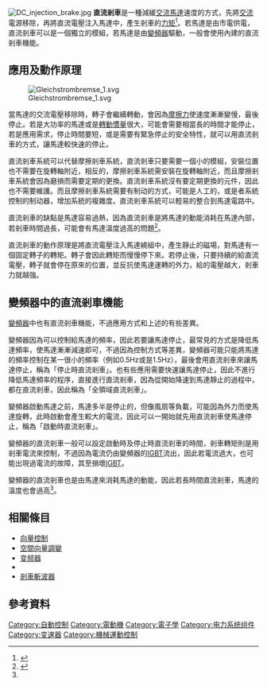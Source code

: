 [[File:DC_injection_brake.jpg|right]]
'''直流剎車'''是一種減緩[[交流馬達|交流馬達]]速度的方式，先將[[交流|交流]]電源移除，再將直流電壓注入馬達中，產生剎車的[[力矩|力矩]]<ref>{{cite book | first=Ralph L. | last=Jaeschke | authorlink= | coauthors= | year=1978 | title=Controlling Power Transmission Systems | publisher=Penton/IPC | location=Cleveland, OH |pages=200–212}}</ref>。若馬達是由市電供電，直流剎車可以是一個獨立的模組，若馬達是由[[變頻器|變頻器]]驅動，一般會使用內建的直流剎車機能。

== 應用及動作原理 ==
[[File:Gleichstrombremse_1.svg|thumb]]

當馬達的交流電壓移除時，轉子會繼續轉動，會因為[[摩擦力|摩擦力]]使速度漸漸變慢，最後停止。若是大功率的馬達或是[[轉動慣量|轉動慣量]]很大，可能會需要相當長的時間才能停止，若是應用需求，停止時間要短，或是需要有緊急停止的安全特性，就可以用直流剎車的方式，讓馬達較快速的停止。

直流剎車系統可以代替摩擦剎車系統，直流剎車只要需要一個小的模組，安裝位置也不需要在旋轉軸附近，相反的，摩擦剎車系統需安裝在旋轉軸附近，而且摩擦剎車系統會因為磨損而需要定期的更換。直流剎車系統沒有要定期更換的元件，因此也不需要維護。而且摩擦剎車系統需要有制动的方式，可能是人工的，或是者系統控制的制动器，增加系統的複雜度。直流剎車系統可以輕易的整合到馬達電路中。

直流剎車的缺點是馬達容易過熱，因為直流剎車是將馬達的動能消耗在馬達內部，若剎車時間過長，可能會有馬達溫度過高的問題<ref name=patents>{{Cite web |url=http://www.google.com/patents/CN102694500A?cl=zh |title=CN102694500A 变频器及其感应电动机的转速搜寻装置 |access-date=2015-08-30 |archive-date=2016-06-17 |archive-url=https://web.archive.org/web/20160617202848/http://www.google.com/patents/CN102694500A?cl=zh |dead-url=no }}</ref>。

直流剎車的動作原理是將直流電壓注入馬達繞組中，產生靜止的磁場，對馬達有一個固定轉子的轉矩。轉子會因此轉矩而慢慢停下來。若停止後，只要持續的給直流電壓，轉子就會停在原來的位置，並反抗使馬達運轉的外力，給的電壓越大，剎車力就越強。

==變頻器中的直流剎車機能==
[[變頻器|變頻器]]中也有直流剎車機能，不過應用方式和上述的有些差異。

變頻器因為可以控制給馬達的頻率，因此若要讓馬達停止，最常見的方式是降低馬達頻率，使馬達漸漸減速即可，不過因為控制方式等差異，變頻器可能只能將馬達的頻率控制在某一很小的頻率（例如0.5Hz或是1.5Hz），最後會用直流剎車來讓馬達停止，稱為「停止時直流剎車」。也有些應用需要快速讓馬達停止，因此不進行降低馬達頻率的程序，直接進行直流剎車，因為從開始降速到馬達靜止的過程中，都在直流剎車，因此稱為「全領域直流剎車」。

變頻器啟動馬達之前，馬達多半是停止的，但像風扇等負載，可能因為外力而使馬達旋轉，此時啟動會產生較大的電流，因此可以一開始就先用直流剎車使馬達停止，稱為「啟動時直流剎車」。

變頻器的直流剎車一般可以設定啟動時及停止時直流剎車的時間，剎車轉矩則是用剎車電流來控制，不過因為電流仍由變頻器的[[IGBT|IGBT]]流出，因此若電流過大，也可能出現過電流的故障，其至損壞[[IGBT|IGBT]]。

變頻器的直流剎車也是由馬達來消耗馬達的動能，因此若長時間直流剎車，馬達的溫度也會過高<ref name=patents/>。

==相關條目==

* [[向量控制|向量控制]]   
* [[空間向量調變|空間向量調變]]
* [[变频器|变频器]] 
* {{le|變速空壓機|Variable-speed air compressor}}
* [[剎車斬波器|剎車斬波器]]

==參考資料==
{{reflist}}

{{電動機}}

[[Category:自動控制|Category:自動控制]]
[[Category:電動機|Category:電動機]]
[[Category:電子學|Category:電子學]]
[[Category:电力系统组件|Category:电力系统组件]]
<!--[[Category:Electrical_power_conversion|Category:Electrical power conversion]]-->
[[Category:变速器|Category:变速器]]
[[Category:機械運動控制|Category:機械運動控制]]
<!--[[Category:Mechanical_power_control|Category:Mechanical power control]]
[[Category:Electrical_power_control|Category:Electrical power control]]-->